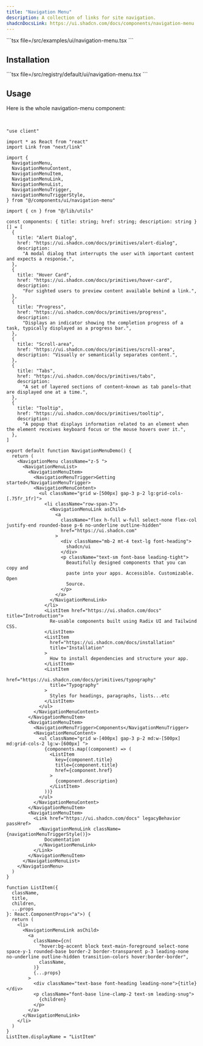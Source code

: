 ```yaml
---
title: "Navigation Menu"
description: A collection of links for site navigation.
shadcnDocsLink: https://ui.shadcn.com/docs/components/navigation-menu
---
```


<ComponentPreview component="navigation-menu">
  ```tsx file=<rootDir>/src/examples/ui/navigation-menu.tsx
  ```
</ComponentPreview>

## Installation

<Installation component="navigation-menu">
  ```tsx file=<rootDir>/src/registry/default/ui/navigation-menu.tsx
  ```
</Installation>

## Usage

Here is the whole navigation-menu component:

<br />

```tsx
"use client"

import * as React from "react"
import Link from "next/link"

import {
  NavigationMenu,
  NavigationMenuContent,
  NavigationMenuItem,
  NavigationMenuLink,
  NavigationMenuList,
  NavigationMenuTrigger,
  navigationMenuTriggerStyle,
} from "@/components/ui/navigation-menu"

import { cn } from "@/lib/utils"

const components: { title: string; href: string; description: string }[] = [
  {
    title: "Alert Dialog",
    href: "https://ui.shadcn.com/docs/primitives/alert-dialog",
    description:
      "A modal dialog that interrupts the user with important content and expects a response.",
  },
  {
    title: "Hover Card",
    href: "https://ui.shadcn.com/docs/primitives/hover-card",
    description:
      "For sighted users to preview content available behind a link.",
  },
  {
    title: "Progress",
    href: "https://ui.shadcn.com/docs/primitives/progress",
    description:
      "Displays an indicator showing the completion progress of a task, typically displayed as a progress bar.",
  },
  {
    title: "Scroll-area",
    href: "https://ui.shadcn.com/docs/primitives/scroll-area",
    description: "Visually or semantically separates content.",
  },
  {
    title: "Tabs",
    href: "https://ui.shadcn.com/docs/primitives/tabs",
    description:
      "A set of layered sections of content—known as tab panels—that are displayed one at a time.",
  },
  {
    title: "Tooltip",
    href: "https://ui.shadcn.com/docs/primitives/tooltip",
    description:
      "A popup that displays information related to an element when the element receives keyboard focus or the mouse hovers over it.",
  },
]

export default function NavigationMenuDemo() {
  return (
    <NavigationMenu className="z-5 ">
      <NavigationMenuList>
        <NavigationMenuItem>
          <NavigationMenuTrigger>Getting started</NavigationMenuTrigger>
          <NavigationMenuContent>
            <ul className="grid w-[500px] gap-3 p-2 lg:grid-cols-[.75fr_1fr]">
              <li className="row-span-3">
                <NavigationMenuLink asChild>
                  <a
                    className="flex h-full w-full select-none flex-col justify-end rounded-base p-6 no-underline outline-hidden"
                    href="https://ui.shadcn.com"
                  >
                    <div className="mb-2 mt-4 text-lg font-heading">
                      shadcn/ui
                    </div>
                    <p className="text-sm font-base leading-tight">
                      Beautifully designed components that you can copy and
                      paste into your apps. Accessible. Customizable. Open
                      Source.
                    </p>
                  </a>
                </NavigationMenuLink>
              </li>
              <ListItem href="https://ui.shadcn.com/docs" title="Introduction">
                Re-usable components built using Radix UI and Tailwind CSS.
              </ListItem>
              <ListItem
                href="https://ui.shadcn.com/docs/installation"
                title="Installation"
              >
                How to install dependencies and structure your app.
              </ListItem>
              <ListItem
                href="https://ui.shadcn.com/docs/primitives/typography"
                title="Typography"
              >
                Styles for headings, paragraphs, lists...etc
              </ListItem>
            </ul>
          </NavigationMenuContent>
        </NavigationMenuItem>
        <NavigationMenuItem>
          <NavigationMenuTrigger>Components</NavigationMenuTrigger>
          <NavigationMenuContent>
            <ul className="grid w-[400px] gap-3 p-2 md:w-[500px] md:grid-cols-2 lg:w-[600px] ">
              {components.map((component) => (
                <ListItem
                  key={component.title}
                  title={component.title}
                  href={component.href}
                >
                  {component.description}
                </ListItem>
              ))}
            </ul>
          </NavigationMenuContent>
        </NavigationMenuItem>
        <NavigationMenuItem>
          <Link href="https://ui.shadcn.com/docs" legacyBehavior passHref>
            <NavigationMenuLink className={navigationMenuTriggerStyle()}>
              Documentation
            </NavigationMenuLink>
          </Link>
        </NavigationMenuItem>
      </NavigationMenuList>
    </NavigationMenu>
  )
}

function ListItem({
  className,
  title,
  children,
  ...props
}: React.ComponentProps<"a">) {
  return (
    <li>
      <NavigationMenuLink asChild>
        <a
          className={cn(
            "hover:bg-accent block text-main-foreground select-none space-y-1 rounded-base border-2 border-transparent p-3 leading-none no-underline outline-hidden transition-colors hover:border-border",
            className,
          )}
          {...props}
        >
          <div className="text-base font-heading leading-none">{title}</div>
          <p className="font-base line-clamp-2 text-sm leading-snug">
            {children}
          </p>
        </a>
      </NavigationMenuLink>
    </li>
  )
}
ListItem.displayName = "ListItem"
```